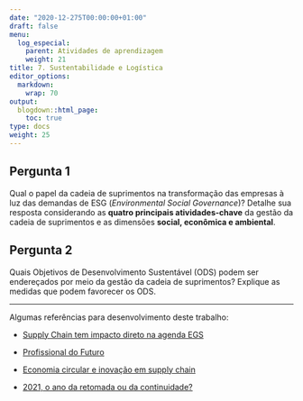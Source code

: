 ```yaml
---
date: "2020-12-275T00:00:00+01:00"
draft: false
menu:
  log_especial:
    parent: Atividades de aprendizagem
    weight: 21
title: 7. Sustentabilidade e Logística
editor_options: 
  markdown: 
    wrap: 70
output: 
  blogdown::html_page:
    toc: true
type: docs
weight: 25
---
```



## Pergunta 1

Qual o papel da cadeia de suprimentos na transformação das empresas à luz das demandas de ESG (_Environmental Social Governance_)? Detalhe sua resposta considerando as **quatro principais atividades-chave** da gestão da cadeia de suprimentos e as dimensões **social, econômica e ambiental**.

## Pergunta 2

Quais Objetivos de Desenvolvimento Sustentável (ODS) podem ser endereçados por meio da gestão da cadeia de suprimentos? Explique as medidas que podem favorecer os ODS.  

<hr>

Algumas referências para desenvolvimento deste trabalho: 

- [Supply Chain tem impacto direto na agenda EGS](https://revistamundologistica.com.br/artigos/supply-chain-tem-impacto-direto-na-agenda-esg)

- [Profissional do Futuro](https://revistamundologistica.com.br/blog/luis/8-competencias-essenciais-ao-profissional-de-logistica-em-2025)

- [Economia circular e inovação em supply chain](https://github.com/retaoliveira/relements/raw/main/texto/circular.pdf)

- [2021, o ano da retomada ou da continuidade?](https://github.com/retaoliveira/relements/raw/main/texto/future.pdf)

